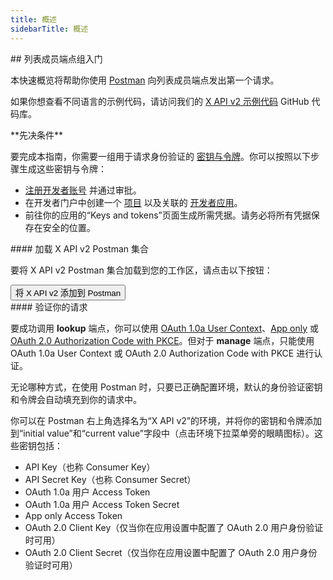 ```yaml
---
title: 概述
sidebarTitle: 概述
---
```



<div id="getting-started-with-the-list-members-endpoint-group">
  ## 列表成员端点组入门
</div>

本快速概览将帮助你使用 [Postman](/zh/tutorials/postman-getting-started) 向列表成员端点发出第一个请求。

如果你想查看不同语言的示例代码，请访问我们的 [X API v2 示例代码](https://github.com/xdevplatform/Twitter-API-v2-sample-code) GitHub 代码库。

<Note>
  **先决条件**

  要完成本指南，你需要一组用于请求身份验证的 [密钥与令牌](/zh/resources/fundamentals/authentication)。你可以按照以下步骤生成这些密钥与令牌：

  - [注册开发者账号](https://developer.x.com/en/apply-for-access) 并通过审批。
  - 在开发者门户中创建一个 [项目](/zh/resources/fundamentals/projects) 以及关联的 [开发者应用](/zh/resources/fundamentals/developer-apps)。
  - 前往你的应用的“Keys and tokens”页面生成所需凭据。请务必将所有凭据保存在安全的位置。
</Note>

<div id="load-the-x-api-v2-postman-collection">
  #### 加载 X API v2 Postman 集合
</div>

要将 X API v2 Postman 集合加载到您的工作区，请点击以下按钮：

<Button href="https://app.getpostman.com/run-collection/9956214-784efcda-ed4c-4491-a4c0-a26470a67400">
  将 X API v2 添加到 Postman
</Button>

<div id="authenticate-your-request">
  #### 验证你的请求
</div>

要成功调用 **lookup** 端点，你可以使用 [OAuth 1.0a User Context](/zh/resources/fundamentals/authentication#oauth-1-0a-2)、[App only](/zh/resources/fundamentals/authentication#bearer-token-also-known-as-app-only) 或 [OAuth 2.0 Authorization Code with PKCE](zh/resources/fundamentals/authentication#oauth-2-0-authorization-code-flow-with-pkce-2)。但对于 **manage** 端点，只能使用 OAuth 1.0a User Context 或 OAuth 2.0 Authorization Code with PKCE 进行认证。

无论哪种方式，在使用 Postman 时，只要已正确配置环境，默认的身份验证密钥和令牌会自动填充到你的请求中。

你可以在 Postman 右上角选择名为“X API v2”的环境，并将你的密钥和令牌添加到“initial value”和“current value”字段中（点击环境下拉菜单旁的眼睛图标）。这些密钥包括：

- API Key（也称 Consumer Key）
- API Secret Key（也称 Consumer Secret）
- OAuth 1.0a 用户 Access Token
- OAuth 1.0a 用户 Access Token Secret
- App only Access Token
- OAuth 2.0 Client Key（仅当你在应用设置中配置了 OAuth 2.0 用户身份验证时可用）
- OAuth 2.0 Client Secret（仅当你在应用设置中配置了 OAuth 2.0 用户身份验证时可用）